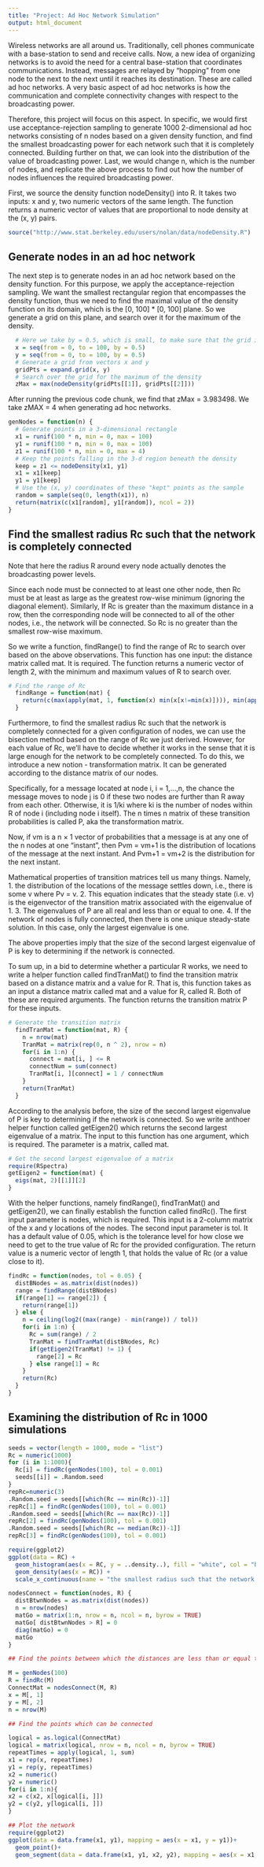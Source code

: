 ---
title: "Project: Ad Hoc Network Simulation"
output: html_document
---

Wireless networks are all around us. Traditionally, cell phones communicate with a base-station to send and receive calls. Now, a new idea of organizing networks is to avoid the need for a central base-station that coordinates communications. Instead, messages are relayed by "hopping" from one node to the next to the next until it reaches its destination. These are called ad hoc networks. A very basic aspect of ad hoc networks is how the communication and complete connectivity changes with respect to the broadcasting power.

Therefore, this project will focus on this aspect. In specific, we would first use acceptance-rejection sampling to generate 1000 2-dimensional ad hoc networks consisting of n nodes based on a given density function, and find the smallest broadcasting power  for each network such that it is completely connected. Building further on that, we can look into the distribution of the value of broadcasting power. Last, we would change n, which is the number of nodes, and replicate the above process to find out how the number of nodes influences the required broadcasting power.

First, we source the density function nodeDensity() into R. It takes two inputs: x and y, two numeric vectors of the same length. The function returns a numeric vector of values that are proportional to node density at the (x, y) pairs. 
```{r}
source("http://www.stat.berkeley.edu/users/nolan/data/nodeDensity.R")
```

## Generate nodes in an ad hoc network
The next step is to generate nodes in an ad hoc network based on the density function. For this purpose, we apply the acceptance-rejection sampling. We want the	smallest rectangular region that encompasses the density function, thus we need to find the maximal value of the density function on its domain, which is the [0, 100] * [0, 100] plane. So we generate a grid on this plane, and search over it for the maximum of the density.
```{r}
  # Here we take by = 0.5, which is small, to make sure that the grid is dense enough so that the error of the max of the density is small
  x = seq(from = 0, to = 100, by = 0.5)
  y = seq(from = 0, to = 100, by = 0.5)
  # Generate a grid from vectors x and y
  gridPts = expand.grid(x, y)
  # Search over the grid for the maximum of the density
  zMax = max(nodeDensity(gridPts[[1]], gridPts[[2]]))
```

After running the previous code chunk, we find that zMax = 3.983498. We take zMAX = 4 when generating ad hoc networks.
```{r}
genNodes = function(n) {
  # Generate points in a 3-dimensional rectangle
  x1 = runif(100 * n, min = 0, max = 100)
  y1 = runif(100 * n, min = 0, max = 100)
  z1 = runif(100 * n, min = 0, max = 4)
  # Keep the points	falling in the 3-d region beneath the density
  keep = z1 <= nodeDensity(x1, y1)
  x1 = x1[keep]
  y1 = y1[keep]
  # Use the (x, y) coordinates of these "kept" points as the sample	
  random = sample(seq(0, length(x1)), n)
  return(matrix(c(x1[random], y1[random]), ncol = 2))
}
```

## Find the smallest radius Rc such that the network is completely connected

Note that here the radius R around every node actually denotes the broadcasting power levels.

Since each node must be connected to at least one other node, then Rc must be at least as large as the greatest row-wise minimum (ignoring the diagonal element). Similarly, If Rc is greater than the maximum distance in a row, then the corresponding node will be connected to all of the other nodes, i.e., the network will be connected. So Rc is no greater than the smallest row-wise maximum.

So we write a function, findRange() to find the range of Rc to search over based on the above observations. This function has one input: the distance matrix called mat. It is required. The function returns a numeric vector of length 2, with the minimum and maximum values of R to search over.
```{r}
# Find the range of Rc
  findRange = function(mat) {
    return(c(max(apply(mat, 1, function(x) min(x[x!=min(x)]))), min(apply(mat, 1, max)))) 
  }
```

Furthermore, to find the smallest radius Rc such that the network is completely connected for a given configuration of nodes, we can use the bisection method based on the range of Rc we just derived. However, for each value of Rc, we'll have to decide whether it works in the sense that it is large enough for the network to be completely connected. To do this, we introduce a new notion - transformation matrix. It can be generated according to the distance matrix of our nodes.

Specifically, for a message located at node i, i = 1,...,n, the chance the message moves to node j is 0 if these two nodes are further than R away from each other. Otherwise, it is 1/ki where ki is the number of nodes within R of
node i (including node i itself). The n times n matrix of these transition probabilities is called P, aka the transformation matrix.

Now, if vm is a n × 1 vector of probabilities that a message is at any one of the n nodes at one "instant", then Pvm = vm+1 is the distribution of locations of the message at the next instant. And Pvm+1 = vm+2 is the distribution for the next instant. 

Mathematical properties of transition matrices tell us many things. Namely,
1. the distribution of the locations of the message settles down, i.e., there is some v where Pv = v.
2. This equation indicates that the steady state (i.e. v) is the eigenvector of the transition matrix associated with the eigenvalue of 1.
3. The eigenvalues of P are all real and less than or equal to one.
4. If the network of nodes is fully connected, then there is one unique steady-state solution. In this case, only the largest eigenvalue is one.

The above properties imply that the size of the second largest eigenvalue of P is key to determining if the network is connected. 

To sum up, in a bid to determine whether a particular R works, we need to write a helper function called findTranMat() to find the transition matrix based on a distance matrix and a value for R. That is, this function takes as an input a distance matrix called mat and a value for R, called R. Both of these are required arguments. The function returns the transition matrix P for these inputs.
```{r}
# Generate the transition matrix
  findTranMat = function(mat, R) {
    n = nrow(mat)
    TranMat = matrix(rep(0, n ^ 2), nrow = n)
    for(i in 1:n) {
      connect = mat[i, ] <= R
      connectNum = sum(connect)
      TranMat[i, ][connect] = 1 / connectNum
    }
    return(TranMat)
  }
```

According to the analysis before, the size of the second largest eigenvalue of P is key to determining if the network is connected. So we write anthoer helper function called getEigen2() which returns the second largest eigenvalue of a matrix. The input to this function has one argument, which is required. The parameter is a
matrix, called mat.
```{r}
# Get the second largest eigenvalue of a matrix
require(RSpectra)
getEigen2 = function(mat) {
  eigs(mat, 2)[[1]][2]
}
```

With the helper functions, namely findRange(), findTranMat() and getEigen2(), we can finally establish the function called findRc(). The first input parameter is nodes, which is required. This input is a 2-column matrix of the x and y locations of the nodes. The second input parameter is tol. It has a default value of 0.05, which is the tolerance level for how close we need to get to the true value of Rc for the provided configuration. The return value is a numeric vector of length 1, that holds the value of Rc (or a value close to it).
```{r}
findRc = function(nodes, tol = 0.05) {
  distBNodes = as.matrix(dist(nodes))
  range = findRange(distBNodes)
  if(range[1] == range[2]) {
    return(range[1])
  } else {
    n = ceiling(log2((max(range) - min(range)) / tol))
    for(i in 1:n) {
      Rc = sum(range) / 2
      TranMat = findTranMat(distBNodes, Rc)
      if(getEigen2(TranMat) != 1) {
        range[2] = Rc
      } else range[1] = Rc
    }
    return(Rc)
  }
}
```

## Examining the distribution of Rc in 1000 simulations
```{r}
seeds = vector(length = 1000, mode = "list")
Rc = numeric(1000)
for (i in 1:1000){
  Rc[i] = findRc(genNodes(100), tol = 0.001)
  seeds[[i]] = .Random.seed
}
repRc=numeric(3)
.Random.seed = seeds[[which(Rc == min(Rc))-1]]
repRc[1] = findRc(genNodes(100), tol = 0.001)
.Random.seed = seeds[[which(Rc == max(Rc))-1]]
repRc[2] = findRc(genNodes(100), tol = 0.001)
.Random.seed = seeds[[which(Rc == median(Rc))-1]]
repRc[3] = findRc(genNodes(100), tol = 0.001)

```
```{r}

require(ggplot2)
ggplot(data = RC) +
  geom_histogram(aes(x = RC, y = ..density..), fill = "white", col = "black") +
  geom_density(aes(x = RC)) +
  scale_x_continuous(name = "the smallest radius such that the network is connected")
```

```{r}

nodesConnect = function(nodes, R) {
  distBtwnNodes = as.matrix(dist(nodes))
  n = nrow(nodes)
  matGo = matrix(1:n, nrow = n, ncol = n, byrow = TRUE)
  matGo[ distBtwnNodes > R] = 0
  diag(matGo) = 0
  matGo
}

```

```{r}
## Find the points between which the distances are less than or equal to the Rc found using the function findRc.

M = genNodes(100)
R = findRc(M)
ConnectMat = nodesConnect(M, R)
x = M[, 1]
y = M[, 2]
n = nrow(M)

## Find the points which can be connected

logical = as.logical(ConnectMat)
logical = matrix(logical, nrow = n, ncol = n, byrow = TRUE) 
repeatTimes = apply(logical, 1, sum)
x1 = rep(x, repeatTimes)
y1 = rep(y, repeatTimes)
x2 = numeric()
y2 = numeric()
for(i in 1:n){
x2 = c(x2, x[logical[i, ]])
y2 = c(y2, y[logical[i, ]])
}

## Plot the network
require(ggplot2)
ggplot(data = data.frame(x1, y1), mapping = aes(x = x1, y = y1))+
  geom_point()+
  geom_segment(data = data.frame(x1, y1, x2, y2), mapping = aes(x = x1, y =y1, xend = x2, yend = y2))


```
